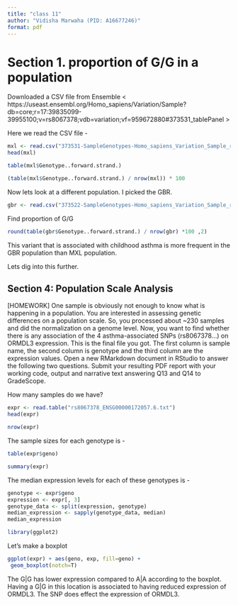 ```yaml
---
title: "class 11"
author: "Vidisha Marwaha (PID: A16677246)"
format: pdf
---
```


# Section 1. proportion of G/G in a population

Downloaded a CSV file from Ensemble < https://useast.ensembl.org/Homo_sapiens/Variation/Sample?db=core;r=17:39835099-39955100;v=rs8067378;vdb=variation;vf=959672880#373531_tablePanel >

Here we read the CSV file - 

```r
mxl <- read.csv("373531-SampleGenotypes-Homo_sapiens_Variation_Sample_rs8067378.csv")
head(mxl)
```

```r
table(mxl$Genotype..forward.strand.)
```

```r
(table(mxl$Genotype..forward.strand.) / nrow(mxl)) * 100
```

Now lets look at a different population. I picked the GBR.

```r
gbr <- read.csv("373522-SampleGenotypes-Homo_sapiens_Variation_Sample_rs8067378.csv")
```

Find proportion of G/G

```r
round(table(gbr$Genotype..forward.strand.) / nrow(gbr) *100 ,2)
```

This variant that is associated with childhood asthma is more frequent in the GBR population than MXL population. 

Lets dig into this further.

## Section 4: Population Scale Analysis
[HOMEWORK]
One sample is obviously not enough to know what is happening in a population. You are
interested in assessing genetic differences on a population scale. So, you processed about
~230 samples and did the normalization on a genome level. Now, you want to find whether
there is any association of the 4 asthma-associated SNPs (rs8067378...) on ORMDL3
expression.
This is the final file you got. The first column is sample name, the second
  column is genotype and the third column are the expression values.
 Open a new RMarkdown document in RStudio to answer the following two questions. Submit
 your resulting PDF report with your working code, output and narrative text answering Q13 and
 Q14 to GradeScope.

How many samples do we have?

```r
expr <- read.table("rs8067378_ENSG00000172057.6.txt")
head(expr)
```

```r
nrow(expr)
```

The sample sizes for each genotype is - 

```r
table(expr$geno)
```

```r
summary(expr)
```
The median expression levels for each of these genotypes is -
```r
genotype <- expr$geno
expression <- expr[, 3] 
genotype_data <- split(expression, genotype)
median_expression <- sapply(genotype_data, median)
median_expression
```


```r
library(ggplot2)
```

Let's make a boxplot

```r
ggplot(expr) + aes(geno, exp, fill=geno) +
 geom_boxplot(notch=T)
```

The G|G has lower expression compared to A|A according to the boxplot. Having a G|G in this location is associated to having reduced expression of ORMDL3. The SNP does effect the expression of ORMDL3.


